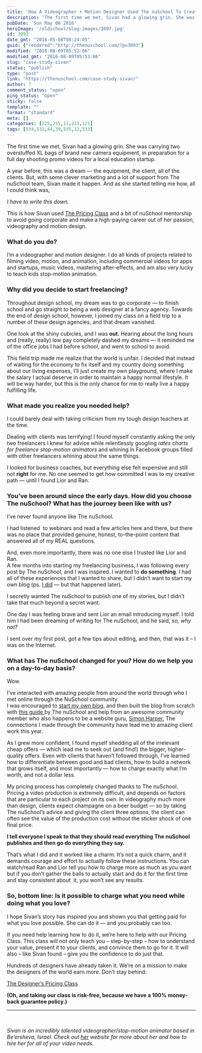 ```yaml
---
title: 'How A Videographer + Motion Designer Used The nuSchool To Create A Career'
description: 'The first time we met, Sivan had a glowing grin. She was carrying two overstuffed XL bags of brand new camera equipment, in preparation for a full day shooting promo videos for a local education startup. A year before, this was a dream &#8212; the equipment, the client, all of the clients. But, with some [&hellip;]'
pubDate: 'Sun May 08 2016'
heroImage: '/oldschool/blog-images/3097.jpg'
id: 3093
date_gmt: "2016-05-08T08:24:05"
guid: {"rendered":"http://thenuschool.com/?p=3093"}
modified: "2016-08-09T05:53:06"
modified_gmt: "2016-08-09T05:53:06"
slug: "case-study-sivan"
status: "publish"
type: "post"
link: "https://thenuschool.com/case-study-sivan/"
author: 7
comment_status: "open"
ping_status: "open"
sticky: false
template: ""
format: "standard"
meta: []
categories: [225,255,11,223,121]
tags: [534,532,44,39,535,12,533]
---
```


<p>The first time we met, Sivan had a glowing grin. She was carrying two overstuffed XL bags of brand new camera equipment, in preparation for a full day shooting promo videos for a local education startup.</p>
<p>A year before, this was a dream &#8212; the equipment, the client, all of the clients. But, with some clever marketing and a lot of support from The nuSchool team, Sivan made it happen. And as she started telling me how, all I could think was,</p>
<p><em>I have to write this down.</em></p>
<p>This is how Sivan used <a href="http://class.thenuschool.com/w/classes/The%20Pricing%20Class" target="_blank">The Pricing Class</a> and a bit of nuSchool mentorship to avoid going corporate and make a high-paying career out of her passion, videography and motion design.</p>
<h3>What do you do?</h3>
<p>I’m a videographer and motion designer. I do all kinds of projects related to filming video, motion, and animation, including commercial videos for apps and startups, music videos, mastering after-effects, and am also very lucky to teach kids stop-motion animation.</p>
<h3>Why did you decide to start freelancing?</h3>
<p>Throughout design school, my dream was to go corporate &#8212; to finish school and go straight to being a web designer at a fancy agency. Towards the end of design school, however, I joined my class on a field trip to a number of these design agencies, and that dream vanished.</p>
<p>One look at the shiny cubicles, and I was <strong>out. </strong>Hearing about the long hours and (really, really) low pay completely dashed my dreams &#8212; it reminded me of the office jobs I had before school, and went to school to avoid.</p>
<p>This field trip made me realize that the world is unfair. I decided that instead of waiting for the economy to fix itself and my country doing something about our living expenses, I’ll just create my own playground, where I make the salary I actual deserve in order to maintain a happy normal lifestyle. It will be way harder, but this is the only chance for me to really live a happy fulfilling life.</p>
<h3>What made you realize you needed help?</h3>
<p>I could barely deal with taking criticism from my tough design teachers at the time.</p>
<p>Dealing with clients was terrifying! I found myself constantly asking the only two freelancers I knew for advice while relentlessly googling <em>rates charts for freelance stop-motion animators</em> and whining in Facebook groups filled with other freelancers whining about the same things.</p>
<p>I looked for business coaches, but everything else felt expensive and still not <strong>right</strong> for me. No one seemed to get how committed I was to my creative path &#8212; until I found Lior and Ran.</p>
<h3>You&#8217;ve been around since the early days. How did you choose The nuSchool? What has the journey been like with us?</h3>
<p>I&#8217;ve never found anyone like The nuSchool.</p>
<p>I had listened  to webinars and read a few articles here and there, but there was no place that provided genuine, honest, to-the-point content that answered all of my REAL questions.</p>
<p>And, even more importantly, there was no one else I trusted like Lior and Ran.<br />
A few months into starting my freelancing business, I was following every post by The nuSchool, and I was inspired. I wanted to <strong>do something</strong>. I had all of these experiences that I wanted to share, but I didn&#8217;t want to start my own blog (ps. <a href="http://www.sivansaar.com" target="_blank">I did</a> &#8212; but that happened later).</p>
<p>I secretly wanted The nuSchool to publish one of my stories, but I didn&#8217;t take that much beyond a secret want.</p>
<p>One day I was feeling brave and sent Lior an email introducing myself. I told him I had been dreaming of writing for The nuSchool, and he said, <em>so, why not?</em></p>
<p>I sent over my first post, got a few tips about editing, and then, that was it &#8211; I was on the Internet.</p>
<h3>What has The nuSchool changed for you? How do we help you on a day-to-day basis?</h3>
<p>Wow.</p>
<p>I&#8217;ve interacted with amazing people from around the world through who I met online through the NuSchool community.<br />
I was encouraged to <a href="http://www.sivansaar.com" target="_blank">start my own blog</a>, and then built the blog from scratch with <a href="http://thenuschool.com/create-a-wordpress-website-just-15-min-no-coding-needed/">this guide </a>by The nuSchool and help from an awesome community member who also happens to be a website guru, <a href="https://uk.linkedin.com/in/srhdesign">Simon Harper.</a> The connections I made through the community have lead me to amazing client work this year.</p>
<p>As I grew more confident, I found myself shedding all of the irrelevant cheap offers &#8212; which lead me to seek out (and find!) the bigger, higher-quality offers. Even with clients that haven&#8217;t followed through, I&#8217;ve learned how to differentiate between good and bad clients, how to build a network that grows itself, and most importantly &#8212; how to charge exactly what I&#8217;m worth, and not a dollar less.</p>
<p>My pricing process has completely changed thanks to The nuSchool. Pricing a video production is extremely difficult, and depends on factors that are particular to each project on its own. In videography much more than design, clients expect champagne on a beer budget &#8212; so by taking The nuSchool&#8217;s advice and giving the client three options, the client can often see the value of the production cost without the sticker shock of one final price.</p>
<p><strong>I tell everyone I speak to that they should read everything The nuSchool publishes and then go do everything they say. </strong></p>
<p>That’s what I did and it worked like a charm. It’s not a quick charm, and it demands courage and effort to actually follow these instructions. You can watch/read Ran and Lior tell you how to charge more as much as you want but if you don’t gather the balls to actually start and do it for the first time and stay consistent about  it, you won’t see any results.</p>
<h3>So, bottom line: Is it possible to charge what you need while doing what you love?</h3>
<p>I hope Sivan’s story has inspired you and shown you that getting paid for what you love possible. She can do it &#8212; and you probably can too.</p>
<p>If you need help learning how to do it, we’re here to help with our Pricing Class. This class will not only teach you – step-by-step – how to understand your value, present it to your clients, and convince them to go for it. It will also – like Sivan found – give you the confidence to do just that.</p>
<p>Hundreds of designers have already taken it. We’re on a mission to make the designers of the world earn more. Don’t stay behind:</p>
<p><a href="http://thenuschool.com/the-pricing-class/?from=casestudy" title="The Pricing Class" target="_blank">The Designer’s Pricing Class</a></p>
<p><strong>(Oh, and taking our class is risk-free, because we have a 100% money-back guarantee policy.)</strong></p>
<hr />
<p>&nbsp;</p>
<p><em>Sivan is an incredibly talented videographer/stop-motion animator based in Be&#8217;ersheva, Israel. Check out <a href="http://www.sivansaar.com">her</a> website for more about her and how to hire her for all of your video needs.</em></p>